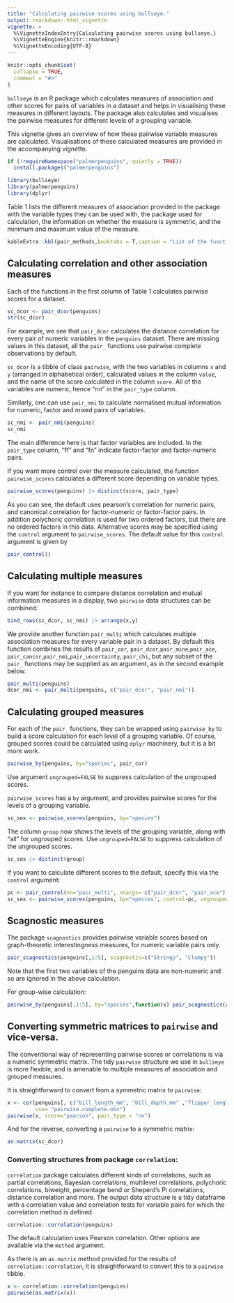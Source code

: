 ```yaml
---
title: "Calculating pairwise scores using bullseye."
output: rmarkdown::html_vignette
vignette: >
  %\VignetteIndexEntry{Calculating pairwise scores using bullseye.}
  %\VignetteEngine{knitr::rmarkdown}
  %\VignetteEncoding{UTF-8}
---
```


```r
knitr::opts_chunk$set(
  collapse = TRUE,
  comment = "#>"
)
```

`bullseye` is an R package which calculates measures of association and other scores for pairs of variables in a dataset and helps in visualising these measures in different layouts. The package also calculates and visualises the pairwise measures for different levels of a grouping variable. 

This vignette gives an overview of how these pairwise variable measures  are calculated. Visualisations of these calculated measures are provided in the accompanying vignette.  


```r
if (!requireNamespace("palmerpenguins", quietly = TRUE))
  install.packages("palmerpenguins")

library(bullseye)
library(palmerpenguins)
library(dplyr)
```

Table 1 lists the different measures of association provided in the package with the variable types they can be used with, the package used for calculation, the information on whether the measure is symmetric, and the minimum and maximum value of the measure.


```r

kableExtra::kbl(pair_methods,booktabs = T,caption = "List of the functions available in the package for calculating different association measures along with the packages used for calculation.") %>% kableExtra::kable_styling(latex_options = "scale_down")
```


## Calculating correlation and other association measures

Each of the functions in the first column of Table 1 calculates pairwise scores for a dataset.

```r
sc_dcor <- pair_dcor(penguins)
str(sc_dcor)
```

For example, we see that `pair_dcor` calculates the distance correlation for every pair of numeric variables in the `penguins` dataset. There are missing values in this dataset, all the `pair_` functions use pairwise complete observations by default.

`sc_dcor` is a tibble of class `pairwise`, with the two variables in columns `x` and `y` (arranged in alphabetical order), calculated values in the column `value`, and the name of the score calculated in the column `score`. All of the variables are numeric, hence "nn" in the `pair_type` column.


Similarly, one can use `pair_nmi` to calculate normalised mutual information for numeric, factor and mixed pairs of variables.
```r
sc_nmi <- pair_nmi(penguins)
sc_nmi
```
The main difference here is that factor variables are included. In the `pair_type` column, "ff" and "fn" indicate factor-factor and factor-numeric pairs.

If you want more control over the measure calculated, the function `pairwise_scores` calculates a different score depending on variable types. 

```r
pairwise_scores(penguins) |> distinct(score, pair_type)
```
As you can see, the default uses pearson's correlation for numeric pairs, and canonical correlation for factor-numeric or factor-factor pairs. In addition polychoric correlation is used for two ordered factors, but there are no ordered factors in this data. Alternative scores may be specified using the `control` argument to `pairwise_scores`.
The default value for this `control` argument is given by

```r
pair_control()
```


## Calculating multiple measures



If you want for instance to compare distance correlation and mutual information measures in a display,  two `pairwise` data structures can be combined:

```r
bind_rows(sc_dcor, sc_nmi) |> arrange(x,y)
```

We provide another function `pair_multi` which calculates multiple association measures for every variable pair in a dataset.
By default this function combines the results of `pair_cor`, `pair_dcor`,`pair_mine`,`pair_ace`,
                                    `pair_cancor`,`pair_nmi`,`pair_uncertainty`,
                                    `pair_chi`, but any subset of the `pair_` functions may be supplied as an argument, as in the second example below.

```r
pair_multi(penguins)
dcor_nmi <- pair_multi(penguins, c("pair_dcor", "pair_nmi"))
```


## Calculating grouped measures

For each of the `pair_` functions, they can be wrapped using `pairwise_by` to build a score calculation for each level of a grouping variable. Of course, grouped scores could be calculated using `dplyr` machinery, but it is a bit more work.

```r
pairwise_by(penguins, by="species", pair_cor)
```
Use argument `ungrouped=FALSE` to suppress calculation of the ungrouped scores.

`pairwise_scores` has a `by` argument, and provides pairwise scores for the levels of a grouping variable. 
```r
sc_sex <- pairwise_scores(penguins, by="species")
```

The column `group` now shows the levels of the grouping variable, along with "all" for ungrouped scores. Use `ungrouped=FALSE` to suppress calculation of the ungrouped scores.

```r
sc_sex |> distinct(group)
```

If you want to calculate different scores to the default, specify this via the `control` argument:

```r
pc <- pair_control(nn="pair_multi", nnargs= c("pair_dcor", "pair_ace"), fn=NULL, ff=NULL)
sc_sex <- pairwise_scores(penguins, by="species", control=pc, ungrouped=FALSE) 
```







## Scagnostic measures

The package `scagnostics` provides pairwise variable  scores based on graph-theoretic interestingness measures, for numeric variable pairs only.

```r
pair_scagnostics(penguins[,1:5], scagnostic=c("Stringy", "Clumpy"))
```


Note that the first two variables of the penguins data are non-numeric and so are ignored in the above calculation.

For group-wise calculation:

```r
pairwise_by(penguins[,1:5], by="species",function(x) pair_scagnostics(x, scagnostic=c("Stringy", "Clumpy")))

```

## Converting symmetric matrices to `pairwise` and vice-versa.

The conventional way of representing pairwise scores or correlations is via a numeric symmetric matrix.
The tidy `pairwise` structure we use in `bullseye` is more flexible, and is amenable to multiple measures of association and grouped measures.

It is straightforward to convert from a symmetric matrix to `pairwise`:

```r
x <- cor(penguins[, c("bill_length_mm", "bill_depth_mm" ,"flipper_length_mm" ,"body_mass_g")], 
         use= "pairwise.complete.obs")
pairwise(x, score="pearson", pair_type = "nn")
```

And for the reverse, converting a `pairwise` to a symmetric matrix:

```r
as.matrix(sc_dcor)
```


### Converting structures from package `correlation`:

`correlation` package calculates different kinds of correlations, such as partial correlations, Bayesian correlations, multilevel correlations, polychoric correlations, biweight, percentage bend or Sheperd’s Pi correlations, distance correlation and more. The output data structure is a tidy dataframe with a correlation value and correlation tests for variable pairs for which the correlation method is defined. 


```r
correlation::correlation(penguins)
```

The default calculation uses Pearson correlation. Other options are available via the `method` argument.

As there is an `as.matrix` method provided for the results of `correlation::correlation`, it is straightforward to convert this
to a `pairwise` tibble.

```r
x <- correlation::correlation(penguins)
pairwise(as.matrix(x)) 
```
